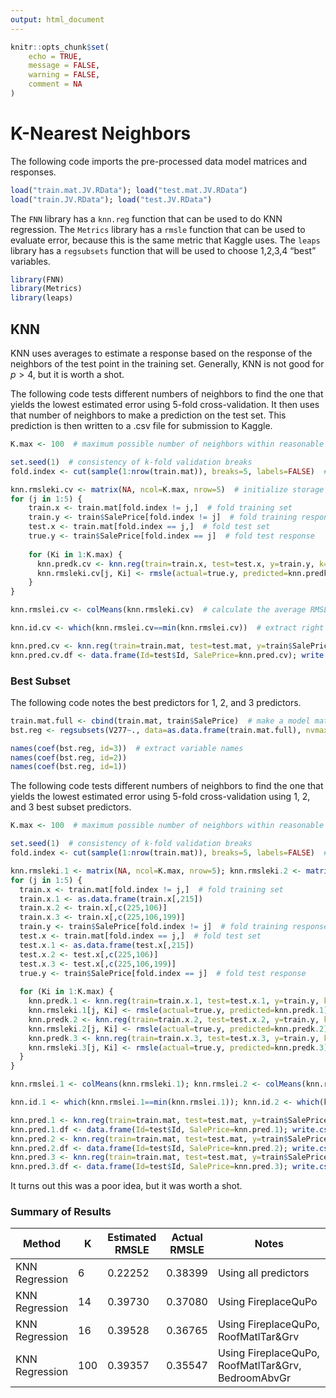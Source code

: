 ---
output: html_document
---

```{r setup, include=FALSE}
knitr::opts_chunk$set(
	echo = TRUE,
	message = FALSE,
	warning = FALSE,
	comment = NA
)
```

# K-Nearest Neighbors

The following code imports the pre-processed data model matrices and responses.
```{r}
load("train.mat.JV.RData"); load("test.mat.JV.RData")
load("train.JV.RData"); load("test.JV.RData")
```



The `FNN` library has a `knn.reg` function that can be used to do KNN regression. The `Metrics` library has a `rmsle` function that can be used to evaluate error, because this is the same metric that Kaggle uses. The `leaps` library has a `regsubsets` function that will be used to choose 1,2,3,4 "best" variables.
```{r}
library(FNN)
library(Metrics)
library(leaps)
```



## KNN
KNN uses averages to estimate a response based on the response of the neighbors of the test point in the training set. Generally, KNN is not good for $p>4$, but it is worth a shot.

The following code tests different numbers of neighbors to find the one that yields the lowest estimated error using 5-fold cross-validation. It then uses that number of neighbors to make a prediction on the test set. This prediction is then written to a .csv file for submission to Kaggle.
```{r}
K.max <- 100  # maximum possible number of neighbors within reasonable computation time

set.seed(1)  # consistency of k-fold validation breaks
fold.index <- cut(sample(1:nrow(train.mat)), breaks=5, labels=FALSE)  # split data into 5 folds

knn.rmsleki.cv <- matrix(NA, ncol=K.max, nrow=5)  # initialize storage of the k RMSLE's
for (j in 1:5) {
    train.x <- train.mat[fold.index != j,]  # fold training set
    train.y <- train$SalePrice[fold.index != j]  # fold training response
    test.x <- train.mat[fold.index == j,]  # fold test set
    true.y <- train$SalePrice[fold.index == j]  # fold test response
    
    for (Ki in 1:K.max) {
      knn.predk.cv <- knn.reg(train=train.x, test=test.x, y=train.y, k=Ki)$pred  # make KNN predictions using Ki neighbors
      knn.rmsleki.cv[j, Ki] <- rmsle(actual=true.y, predicted=knn.predk.cv)  # calculate estimated RMSLE
    }
}

knn.rmslei.cv <- colMeans(knn.rmsleki.cv)  # calculate the average RMSLE for each possible number of neighbors

knn.id.cv <- which(knn.rmslei.cv==min(knn.rmslei.cv))  # extract right number of neighbors

knn.pred.cv <- knn.reg(train=train.mat, test=test.mat, y=train$SalePrice, k=knn.id.cv)$pred  # make prediction
knn.pred.cv.df <- data.frame(Id=test$Id, SalePrice=knn.pred.cv); write.csv(knn.pred.cv.df, "knn.pred.cv.csv", row.names=F)  # write to CSV
```


### Best Subset
The following code notes the best predictors for 1, 2, and 3 predictors.
```{r}
train.mat.full <- cbind(train.mat, train$SalePrice)  # make a model matrix with the response
bst.reg <- regsubsets(V277~., data=as.data.frame(train.mat.full), nvmax=3, method="exhaustive", really.big=T)  # fit best subsets

names(coef(bst.reg, id=3))  # extract variable names
names(coef(bst.reg, id=2))
names(coef(bst.reg, id=1))
```

The following code tests different numbers of neighbors to find the one that yields the lowest estimated error using 5-fold cross-validation using 1, 2, and 3 best subset predictors.
```{r}
K.max <- 100  # maximum possible number of neighbors within reasonable computation time

set.seed(1)  # consistency of k-fold validation breaks
fold.index <- cut(sample(1:nrow(train.mat)), breaks=5, labels=FALSE)  # split data into 5 folds

knn.rmsleki.1 <- matrix(NA, ncol=K.max, nrow=5); knn.rmsleki.2 <- matrix(NA, ncol=K.max, nrow=5); knn.rmsleki.3 <- matrix(NA, ncol=K.max, nrow=5)  # initialize storage of the k RMSLE's
for (j in 1:5) {
  train.x <- train.mat[fold.index != j,]  # fold training set
  train.x.1 <- as.data.frame(train.x[,215])
  train.x.2 <- train.x[,c(225,106)]
  train.x.3 <- train.x[,c(225,106,199)]
  train.y <- train$SalePrice[fold.index != j]  # fold training response
  test.x <- train.mat[fold.index == j,]  # fold test set
  test.x.1 <- as.data.frame(test.x[,215])
  test.x.2 <- test.x[,c(225,106)]
  test.x.3 <- test.x[,c(225,106,199)]
  true.y <- train$SalePrice[fold.index == j]  # fold test response
    
  for (Ki in 1:K.max) {
    knn.predk.1 <- knn.reg(train=train.x.1, test=test.x.1, y=train.y, k=Ki)$pred  # make KNN predictions using Ki neighbors
    knn.rmsleki.1[j, Ki] <- rmsle(actual=true.y, predicted=knn.predk.1)  # calculate estimated RMSLE
    knn.predk.2 <- knn.reg(train=train.x.2, test=test.x.2, y=train.y, k=Ki)$pred  # make KNN predictions using Ki neighbors
    knn.rmsleki.2[j, Ki] <- rmsle(actual=true.y, predicted=knn.predk.2)  # calculate estimated RMSLE
    knn.predk.3 <- knn.reg(train=train.x.3, test=test.x.3, y=train.y, k=Ki)$pred  # make KNN predictions using Ki neighbors
    knn.rmsleki.3[j, Ki] <- rmsle(actual=true.y, predicted=knn.predk.3)  # calculate estimated RMSLE
  }
}

knn.rmslei.1 <- colMeans(knn.rmsleki.1); knn.rmslei.2 <- colMeans(knn.rmsleki.2); knn.rmslei.3 <- colMeans(knn.rmsleki.3)  # calculate the average RMSLE for each possible number of neighbors

knn.id.1 <- which(knn.rmslei.1==min(knn.rmslei.1)); knn.id.2 <- which(knn.rmslei.2==min(knn.rmslei.2)); knn.id.3 <- which(knn.rmslei.3==min(knn.rmslei.3))  # extract right number of neighbors

knn.pred.1 <- knn.reg(train=train.mat, test=test.mat, y=train$SalePrice, k=knn.id.1)$pred  # make prediction
knn.pred.1.df <- data.frame(Id=test$Id, SalePrice=knn.pred.1); write.csv(knn.pred.1.df, "knn.pred.1.csv", row.names=F)  # write to CSV
knn.pred.2 <- knn.reg(train=train.mat, test=test.mat, y=train$SalePrice, k=knn.id.2)$pred  # make prediction
knn.pred.2.df <- data.frame(Id=test$Id, SalePrice=knn.pred.2); write.csv(knn.pred.2.df, "knn.pred.2.csv", row.names=F)  # write to CSV
knn.pred.3 <- knn.reg(train=train.mat, test=test.mat, y=train$SalePrice, k=knn.id.3)$pred  # make prediction
knn.pred.3.df <- data.frame(Id=test$Id, SalePrice=knn.pred.3); write.csv(knn.pred.3.df, "knn.pred.3.csv", row.names=F)  # write to CSV
```
It turns out this was a poor idea, but it was worth a shot.

### Summary of Results
| Method         | K   | Estimated RMSLE | Actual RMSLE | Notes                                              |
|----------------|-----|-----------------|--------------| ---------------------------------------------------|
| KNN Regression | 6   | 0.22252         | 0.38399      | Using all predictors                               |
| KNN Regression | 14  | 0.39730         | 0.37080      | Using FireplaceQuPo                                |
| KNN Regression | 16  | 0.39528         | 0.36765      | Using FireplaceQuPo, RoofMatlTar&Grv               |
| KNN Regression | 100 | 0.39357         | 0.35547      | Using FireplaceQuPo, RoofMatlTar&Grv, BedroomAbvGr |
